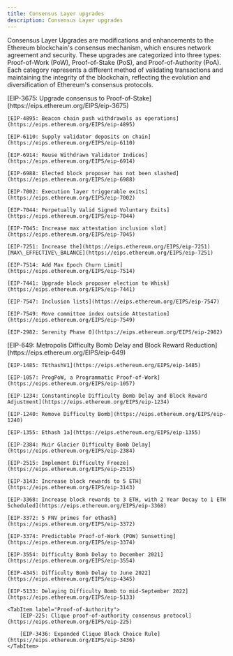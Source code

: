 ```yaml
---
title: Consensus Layer upgrades
description: Consensus Layer upgrades
---
```


Consensus Layer Upgrades are modifications and enhancements to the Ethereum blockchain's consensus mechanism, which ensures network agreement and security. These upgrades are categorized into three types: Proof-of-Work (PoW), Proof-of-Stake (PoS), and Proof-of-Authority (PoA). Each category represents a different method of validating transactions and maintaining the integrity of the blockchain, reflecting the evolution and diversification of Ethereum's consensus protocols.


<Tabs syncKey="consensus">
  <TabItem label="Proof-of-Stake">
    [EIP-3675: Upgrade consensus to Proof-of-Stake](https://eips.ethereum.org/EIPS/eip-3675)

    [EIP-4895: Beacon chain push withdrawals as operations](https://eips.ethereum.org/EIPS/eip-4895)

    [EIP-6110: Supply validator deposits on chain](https://eips.ethereum.org/EIPS/eip-6110)

    [EIP-6914: Reuse Withdrawn Validator Indices](https://eips.ethereum.org/EIPS/eip-6914)

    [EIP-6988: Elected block proposer has not been slashed](https://eips.ethereum.org/EIPS/eip-6988)

    [EIP-7002: Execution layer triggerable exits](https://eips.ethereum.org/EIPS/eip-7002)

    [EIP-7044: Perpetually Valid Signed Voluntary Exits](https://eips.ethereum.org/EIPS/eip-7044)

    [EIP-7045: Increase max attestation inclusion slot](https://eips.ethereum.org/EIPS/eip-7045)

    [EIP-7251: Increase the](https://eips.ethereum.org/EIPS/eip-7251) [MAX\_EFFECTIVE\_BALANCE](https://eips.ethereum.org/EIPS/eip-7251)

    [EIP-7514: Add Max Epoch Churn Limit](https://eips.ethereum.org/EIPS/eip-7514)

    [EIP-7441: Upgrade block proposer election to Whisk](https://eips.ethereum.org/EIPS/eip-7441)

    [EIP-7547: Inclusion lists](https://eips.ethereum.org/EIPS/eip-7547)

    [EIP-7549: Move committee index outside Attestation](https://eips.ethereum.org/EIPS/eip-7549)

    [EIP-2982: Serenity Phase 0](https://eips.ethereum.org/EIPS/eip-2982)
  </TabItem>

  <TabItem label="Proof-of-Work">
    [EIP-649: Metropolis Difficulty Bomb Delay and Block Reward Reduction](https://eips.ethereum.org/EIPS/eip-649)

    [EIP-1485: TEthashV1](https://eips.ethereum.org/EIPS/eip-1485)

    [EIP-1057: ProgPoW, a Programmatic Proof-of-Work](https://eips.ethereum.org/EIPS/eip-1057)

    [EIP-1234: Constantinople Difficulty Bomb Delay and Block Reward Adjustment](https://eips.ethereum.org/EIPS/eip-1234)

    [EIP-1240: Remove Difficulty Bomb](https://eips.ethereum.org/EIPS/eip-1240)

    [EIP-1355: Ethash 1a](https://eips.ethereum.org/EIPS/eip-1355)

    [EIP-2384: Muir Glacier Difficulty Bomb Delay](https://eips.ethereum.org/EIPS/eip-2384)

    [EIP-2515: Implement Difficulty Freeze](https://eips.ethereum.org/EIPS/eip-2515)

    [EIP-3143: Increase block rewards to 5 ETH](https://eips.ethereum.org/EIPS/eip-3143)

    [EIP-3368: Increase block rewards to 3 ETH, with 2 Year Decay to 1 ETH Scheduled](https://eips.ethereum.org/EIPS/eip-3368)

    [EIP-3372: 5 FNV primes for ethash](https://eips.ethereum.org/EIPS/eip-3372)

    [EIP-3374: Predictable Proof-of-Work (POW) Sunsetting](https://eips.ethereum.org/EIPS/eip-3374)

    [EIP-3554: Difficulty Bomb Delay to December 2021](https://eips.ethereum.org/EIPS/eip-3554)

    [EIP-4345: Difficulty Bomb Delay to June 2022](https://eips.ethereum.org/EIPS/eip-4345)

    [EIP-5133: Delaying Difficulty Bomb to mid-September 2022](https://eips.ethereum.org/EIPS/eip-5133)
  </TabItem>

    <TabItem label="Proof-of-Authority">
        [EIP-225: Clique proof-of-authority consensus protocol](https://eips.ethereum.org/EIPS/eip-225)

        [EIP-3436: Expanded Clique Block Choice Rule](https://eips.ethereum.org/EIPS/eip-3436)
    </TabItem>
</Tabs>
